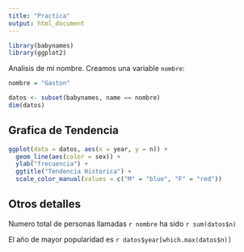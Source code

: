```yaml
---
title: "Practica"
output: html_document
---
```


```r
library(babynames)
library(ggplot2)
```

Analisis de mi nombre.
Creamos una variable `nombre`:
```r
nombre = "Gaston"
```

```r
datos <- subset(babynames, name == nombre)
dim(datos)
```


## Grafica de Tendencia

```r
ggplot(data = datos, aes(x = year, y = n)) +
  geom_line(aes(color = sex)) +
  ylab("frecuencia") +
  ggtitle("Tendencia Historica") +
  scale_color_manual(values = c("M" = "blue", "F" = "red"))
```


## Otros detalles

Numero total de personas llamadas `r nombre` 
ha sido `r sum(datos$n)`

El año de mayor popularidad es 
`r datos$year[which.max(datos$n)]`


